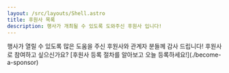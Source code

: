 ```yaml
---
layout: /src/layouts/Shell.astro
title: 후원사 목록
description: 행사가 개최될 수 있도록 도와주신 후원사 입니다!
---
```


<Strip>
행사가 열릴 수 있도록 많은 도움을 주신 후원사와 관계자 분들께 감사 드립니다!
후원사로 참여하고 싶으신가요? [후원사 등록 절차를 알아보고 오늘 등록하세요!](./become-a-sponsor)
</Strip>
<Sponsors/>
